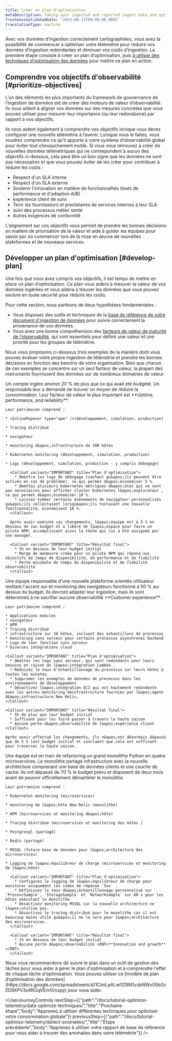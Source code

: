 ```yaml
---
title: Créer un plan d'optimisation
metaDescription: Taking your ingested and reported ingest data and optimizing it.
freshnessValidatedDate: '2023-08-11T00:00:00.000Z'
translationType: machine
---
```


Avec vos données d’ingestion correctement cartographiées, vous avez la possibilité de commencer à optimiser votre télémétrie pour réduire vos données d’ingestion redondantes et diminuer vos coûts d’ingestion. La première étape consiste à créer un plan d’optimisation, puis [à utiliser des techniques d’optimisation des données](/docs/tutorial-optimize-telemetry/data-optimize-techniques) pour mettre ce plan en action.

## Comprendre vos objectifs d&apos;observabilité [#prioritize-objectives]

L’un des éléments les plus importants du framework de gouvernance de l’ingestion de données est de créer des moteurs de valeur d’observabilité. Ils vous aident à aligner vos données sur des mesures concrètes que vous pouvez utiliser pour mesurer leur importance (ou leur redondance) par rapport à vos objectifs.

Ils vous aident également à comprendre vos objectifs lorsque vous devez configurer une nouvelle télémétrie à l’avenir. Lorsque vous le faites, vous voudrez comprendre ce qu’il apporte à votre système d’observabilité global pour éviter tout chevauchement inutile. Si vous vous retrouvez à créer de nouvelles données télémétriques qui ne correspondent à aucun des objectifs ci-dessous, cela peut être un bon signe que les données ne sont pas nécessaires et que vous pouvez éviter de les créer pour contribuer à réduire les coûts :

* Respect d&apos;un SLA interne
* Respect d&apos;un SLA externe
* Soutenir l&apos;innovation en matière de fonctionnalités (tests de performance et d&apos;adoption A/B)
* expérience client de suivi
* Tenir les fournisseurs et prestataires de services internes à leur SLA
* suivi des processus métier santé
* Autres exigences de conformité

L&apos;alignement sur ces objectifs vous permet de prendre les bonnes décisions en matière de priorisation de la valeur et aide à guider les équipes pour savoir par où commencer lors de la mise en œuvre de nouvelles plateformes et de nouveaux services.

## Développer un plan d&apos;optimisation [#develop-plan]

Une fois que vous avez compris vos objectifs, il est temps de mettre en place un plan d’optimisation. Ce plan vous aidera à mesurer la valeur de vos données ingérées et vous aidera à trouver les données que vous pouvez exclure en toute sécurité pour réduire les coûts.

Pour cette section, nous partirons de deux hypothèses fondamentales :

* Vous disposez des outils et techniques de la [base de référence de votre document d&apos;ingestion de données](/docs/new-relic-solutions/observability-maturity/operational-efficiency/dg-baselining) pour suivre correctement la provenance de vos données.
* Vous avez une bonne compréhension des [facteurs de valeur de maturité de l’observabilité](/docs/new-relic-solutions/observability-maturity/introduction), qui sont essentiels pour définir une valeur et une priorité pour les groupes de télémétrie.

Nous vous proposons ci-dessous trois exemples de la manière dont vous pouvez évaluer votre propre ingestion de télémétrie et prendre les bonnes décisions en fonction des besoins de votre organisation. Bien que chacun de ces exemples se concentre sur un seul facteur de valeur, la plupart des instruments fournissent des données sur de nombreux domaines de valeur.

<CollapserGroup>
  <Collapser id="case-study-1" title="Exemple 1 : Focus sur le temps de disponibilité et la fiabilité">
    Un compte ingère environ 20 % de plus que ce qui avait été budgété. Un responsable leur a demandé de trouver un moyen de réduire la consommation. Leur facteur de valeur le plus important est <DNT>**Uptime, performance, and reliability**</DNT>.

    Leur patrimoine comprend :

    * <InlinePopover type="apm" />(développement, simulation, production)

    * Tracing distribué

    * navigateur

    * monitoring d&apos;infrastructure de 100 hôtes

    * Kubernetes monitoring (développement, simulation, production)

    * Logs (développement, simulation, production - y compris débogage)

      <Callout variant="IMPORTANT" title="Plan d'optimisation">
        * Omettre les logs de débogage (sachant qu&apos;ils peuvent être activés en cas de problème), ce qui permet d&apos;économiser 5 %.
        * Omettez plusieurs Kubernetes métriques d&apos;état qui ne sont pas nécessaires pour afficher cluster Kubernetes l&apos;explorateur , ce qui permet d&apos;économiser 10 %.
        * Laissez tomber certains événements de navigateur personnalisés qu&apos;ils collectaient lorsqu&apos;ils testaient une nouvelle fonctionnalité, économisant 10 %.
      </Callout>

      Après avoir exécuté ces changements, l&apos;équipe est à 5 % en dessous de son budget et a libéré de l&apos;espace pour faire un pilote NPM, accomplissant ainsi la tâche qui lui a été assignée par son manager.

      <Callout variant="IMPORTANT" title="Résultat final">
        * 5% en dessous de leur budget initial
        * Marge de manœuvre créée pour un pilote NPM qui répond aux objectifs de temps de disponibilité, de performance et de fiabilité
        * Perte minimale de temps de disponibilité et de fiabilité observabilité
      </Callout>
  </Collapser>

  <Collapser id="case-study-2" title="Exemple 2 : Se concentrer sur l’expérience client">
    Une équipe responsable d&apos;une nouvelle plateforme orientée utilisateur mettant l&apos;accent sur <InlinePopover type="mobile" />et monitoring des navigateurs fonctionne à 50 % au-dessus du budget. Ils devront adapter leur ingestion, mais ils sont déterminés à ne sacrifier aucune observabilité <DNT>**Customer experience**</DNT> .

    Leur patrimoine comprend :

    * Applications mobiles
    * navigateur
    * APM
    * Tracing distribué
    * infrastructure sur 30 hôtes, incluant des échantillons de processus
    * monitoring sans serveur pour certains processus asynchrones backend
    * Logs de leur fonction sans serveur
    * Diverses intégrations cloud

    <Callout variant="IMPORTANT" title="Plan d'optimisation">
      * Omettez les logs sans serveur, qui sont redondants pour leurs besoins en raison de l&apos;intégration Lambda .
      * Réduisez le taux d’échantillonnage du processus sur leurs hôtes à toutes les minutes.
      * Supprimer les exemples de données de processus dans les environnements de développement.
      * Désactivez l&apos;intégration EC2 qui est hautement redondante avec les autres monitoring deinfrastructure fournies par l&apos;agent d&apos;infrastructure New Relic.
    </Callout>

    <Callout variant="IMPORTANT" title="Résultat final">
      * 5% de plus que leur budget initial
      * Suffisant pour les faire passer à travers la haute saison
      * Aucune perte d&apos;observabilité de l&apos;expérience client
    </Callout>

    Après avoir effectué les changements, ils n&apos;ont désormais dépassé que de 5 % leur budget initial et concluent que cela est suffisant pour traverser la haute saison.
  </Collapser>

  <Collapser id="case-study-3" title="Exemple 3 : Mettre l’accent sur l’innovation">
    Une équipe est en train de refactoring un grand monolithe Python en quatre microservices. Le monolithe partage infrastructure avec la nouvelle architecture comprenant une base de données clients et une couche de cache. Ils ont dépassé de 70 % le budget prévu et disposent de deux mois avant de pouvoir officiellement démanteler le monolithe.

    Leur patrimoine comprend :

    * Kubernetes monitoring (microservices)

    * monitoring de l&apos;hôte New Relic (monolithe)

    * APM (microservices et monitoring d&apos;hôte)

    * Tracing distribué (microservices et monitoring des hôtes )

    * Postgresql (partagé)

    * Redis (partagé)

    * MSSQL (future base de données pour l&apos;architecture des microservices)

    * Logging de l&apos;équilibreur de charge (microservices et monitoring de l&apos;hôte)

      <Callout variant="IMPORTANT" title="Plan d'optimisation">
        * Configurez le logging de l&apos;équilibreur de charge pour monitorer uniquement les codes de réponse `5xx` .
        * Définissez le taux d&apos;échantillonnage personnalisé sur `ProcessSample`, `StorageSample` et `NetworkSample` sur 60 s pour les hôtes exécutant le monolithe
        * Désactivez monitoring MSSQL car la nouvelle architecture ne l&apos;utilise pas.
        * Désactivez le tracing distribué pour le monolithe car il est beaucoup moins utile qu&apos;il ne le sera pour l&apos;architecture des microservices.
      </Callout>

      <Callout variant="IMPORTANT" title="Résultat final">
        * 1% en dessous de leur budget initial
        * Aucune perte d&apos;observabilité <DNT>**Innovation and growth**</DNT>
      </Callout>
  </Collapser>
</CollapserGroup>

<Callout variant="tip">
  Nous vous recommandons de suivre le plan dans un outil de gestion des tâches pour vous aider à gérer le plan d&apos;optimisation et à comprendre l&apos;effet de chaque tâche d&apos;optimisation. Vous pouvez utiliser ce [modèle de plan d’optimisation des données](https://docs.google.com/spreadsheets/d/1CimLpALwl1Z9f41vzbNWx00bGcED9XPV3s4ROqVEnr0/copy) pour vous aider.
</Callout>

<UserJourneyControls nextStep={{"path":"/docs/tutorial-optimize-telemetry/data-optimize-techniques/","title":"Prochaine étape","body":"Apprenez à utiliser différentes techniques pour optimiser votre consommation globale"}} previousStep={{"path":"/docs/tutorial-optimize-telemetry/detect-anomalies/","title":"Étape précédente","body":"Apprenez à utiliser votre rapport de base de référence pour vous aider à trouver des anomalies dans votre télémétrie"}} />